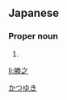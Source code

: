 ==Japanese==
{{ja-kanjitab|勝|之}}

===Proper noun===
{{ja-pos|proper|かつゆき}}

# {{given name|male|lang=ja}}

[[Category:Japanese male given names|かつゆき]]

[[li:勝之]]